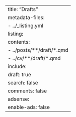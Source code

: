---
title: "Drafts"
metadata-files:
  - ../_listing.yml
listing:
  contents:
    - ../posts/**/draft/*.qmd
    - ../cv/**/draft/*.qmd
  include:
    draft: true
    search: false
    comments: false
adsense:
  enable-ads: false
---